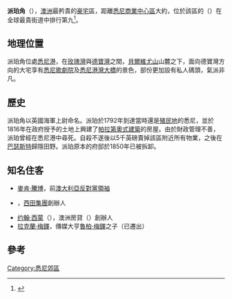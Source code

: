 {{Infobox Australian place| type = suburb
| name     = 派珀角
| city     = 悉尼
| state    = nsw
| image    = pointpipermain.jpg
| caption  = 七先令灘
| lga      = 胡拉勒自治市
| postcode = 2027
| pop      = 1,408 | pop_year = 2006 Census
| area     = 
| stategov = [[沃克呂茲|沃克呂茲]]
| fedgov   = [[溫特沃思_(澳大利亞國會選區)|溫特沃思]]
| near-nw  = 
| near-n   = ''[[傑克遜港|傑克遜港]]''
| near-ne  = 
| near-w   = {{link-en|達令角|Darling Point, New South Wales}}
| near-e   = [[玫瑰灣|玫瑰灣]]
| near-sw  = [[德寶灣|德寶灣]]
| near-s   = [[貝爾維尤山|貝爾維尤山]]
| near-se  = [[貝爾維尤山|貝爾維尤山]]
| dist1    = 6
| dir1    = east
| location1= 悉尼商業中心區
}}
'''派珀角'''（{{lang-en|'''Point Piper'''}}），[[澳洲|澳洲]]最矜貴的[[豪宅|豪宅]]區，距離[[悉尼商業中心區|悉尼商業中心區]]大約{{convert|6|km|mi}}，位於該區的{{link-en|沃爾斯利路|Wolseley Road}}（{{lang|en|Wolseley Road}}）在全球最貴街道中排行第九<ref>{{cite news | author=Financial News | title=The 10 Most Expensive Streets in the World | publisher=Business Insider | url=http://www.businessinsider.com/10-most-expensive-streets-in-the-world-2011-3#9-wolseley-road-point-piper-2 | date=2011-03-14 | accessdate=2014-07-09 | archive-date=2018-08-19 | archive-url=https://web.archive.org/web/20180819051404/https://www.businessinsider.com/10-most-expensive-streets-in-the-world-2011-3#9-wolseley-road-point-piper-2 | dead-url=no }}</ref>。

==地理位置==
派珀角位處[[悉尼港|悉尼港]]，在[[玫瑰灣|玫瑰灣]]與[[德寶灣|德寶灣]]之間，[[貝爾維尤山|貝爾維尤山]]山麓之下，面向德寶灣方向的大宅享有[[悉尼歌劇院|悉尼歌劇院]]及[[悉尼港灣大橋|悉尼港灣大橋]]的景色，部份更加設有私人碼頭，氣派非凡。

==歷史==
派珀角以英國海軍上尉{{link-en|約翰·派珀|John Piper (military officer)}}命名。派珀於1792年到達當時還是[[殖民地|殖民地]]的悉尼，並於1816年在政府授予的{{convert|190|acre|km2}}土地上興建了[[帕拉第奧式建築|帕拉第奧式建築]]的房屋。由於財政管理不善，派珀曾經在悉尼港中尋死。自殺不遂後以5千英磅賣掉該區附近所有物業，之後在[[巴瑟斯特_(新南威爾斯州)|巴瑟斯特]]歸隱田野。派珀原本的府邸於1850年已被拆卸。

==知名住客==
* [[麥肯·騰博|麥肯·騰博]]，前[[澳大利亞反對黨領袖|澳大利亞反對黨領袖]]
* {{link-en|弗蘭克·洛伊|Frank Lowy}}，[[西田集團|西田集團]]創辦人
* [[约翰·西蒙_(澳洲商人)|约翰·西蒙]]（{{lang|en|John Symond}}），澳洲房貸（{{lang|en|Aussie Home Loans}}）創辦人
* [[拉克蘭·梅鐸|拉克蘭·梅鐸]]，傳媒大亨[[魯柏·梅鐸|魯柏·梅鐸]]之子（已遷出）

==參考==
{{reflist}}

[[Category:悉尼郊區|Category:悉尼郊區]]
